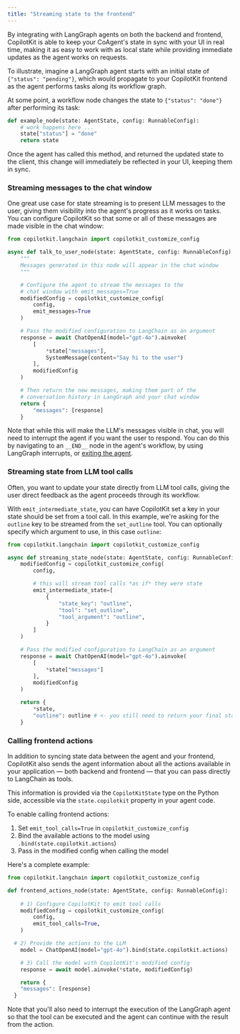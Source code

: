 ```yaml
---
title: "Streaming state to the frontend"
---
```


By integrating with LangGraph agents on both the backend and frontend, CopilotKit is able to keep your CoAgent's state in sync with your UI in real time, making it as easy to work with as local state while providing immediate updates as the agent works on requests.

To illustrate, imagine a LangGraph agent starts with an initial state of `{"status": "pending"}`, which would propagate to your CopilotKit frontend as the agent performs tasks along its workflow graph.

At some point, a workflow node changes the state to `{"status": "done"}` after performing its task:

```python
def example_node(state: AgentState, config: RunnableConfig):
	# work happens here ...
	state["status"] = "done"
	return state
```

Once the agent has called this method, and returned the updated state to the client, this change will immediately be reflected in your UI, keeping them in sync.


### Streaming messages to the chat window

One great use case for state streaming is to present LLM messages to the user, giving them visibility into the agent's progress as it works on tasks. You can configure CopilotKit so that some or all of these messages are made visible in the chat window:

```python
from copilotkit.langchain import copilotkit_customize_config

async def talk_to_user_node(state: AgentState, config: RunnableConfig):
	"""
	Messages generated in this node will appear in the chat window
	"""

	# Configure the agent to stream the messages to the
	# chat window with emit_messages=True
	modifiedConfig = copilotkit_customize_config(
		config,
		emit_messages=True
	)

	# Pass the modified configuration to LangChain as an argument
	response = await ChatOpenAI(model="gpt-4o").ainvoke(
		[
			*state["messages"],
			SystemMessage(content="Say hi to the user")
		],
		modifiedConfig
	)

	# Then return the new messages, making them part of the
	# conversation history in LangGraph and your chat window
	return {
		"messages": [response]
	}
```

Note that while this will make the LLM's messages visible in chat, you will need to interrupt the agent if you want the user to respond. You can do this by navigating to an `__END__` node in the agent's workflow, by using LangGraph interrupts, or [exiting the agent](/coagents/advanced/exit-agent).


### Streaming state from LLM tool calls

Often, you want to update your state directly from LLM tool calls, giving the user direct feedback as the agent proceeds through its workflow.

With `emit_intermediate_state`, you can have CopilotKit set a key in your state should be set from a tool call. In this example, we're asking for the `outline` key to be streamed from the `set_outline` tool. You can optionally specify which argument to use, in this case `outline`:

```python
from copilotkit.langchain import copilotkit_customize_config

async def streaming_state_node(state: AgentState, config: RunnableConfig):
	modifiedConfig = copilotkit_customize_config(
	    config,

	    # this will stream tool calls *as if* they were state
	    emit_intermediate_state=[
		    {
			    "state_key": "outline",
			    "tool": "set_outline",
			    "tool_argument": "outline",
		    }
	    ]
	)

	# Pass the modified configuration to LangChain as an argument
	response = await ChatOpenAI(model="gpt-4o").ainvoke(
		[
			*state["messages"]
		],
		modifiedConfig
	)

	return {
		*state,
		"outline": outline # <- you still need to return your final state
	}
```

### Calling frontend actions

In addition to syncing state data between the agent and your frontend, CopilotKit also sends the agent information about all the actions available in your application — both backend and frontend — that you can pass directly to LangChain as tools.

This information is provided via the `CopilotKitState` type on the Python side, accessible via the `state.copilotkit` property in your agent code.

To enable calling frontend actions: 

1. Set `emit_tool_calls=True` in `copilotkit_customize_config`
2. Bind the available actions to the model using `.bind(state.copilotkit.actions`)
3. Pass in the modified config when calling the model

Here's a complete example:

```python
from copilotkit.langchain import copilotkit_customize_config

def frontend_actions_node(state: AgentState, config: RunnableConfig):
	
	# 1) Configure CopilotKit to emit tool calls
	modifiedConfig = copilotkit_customize_config(
	    config,
	    emit_tool_calls=True,
	)

  # 2) Provide the actions to the LLM
	model = ChatOpenAI(model="gpt-4o").bind(state.copilotkit.actions)

	# 3) Call the model with CopilotKit's modified config
	response = await model.ainvoke(*state, modifiedConfig)

	return {
    "messages": [response]
  }
```

Note that you'll also need to interrupt the execution of the LangGraph agent so that the tool can be executed and the agent can continue with the result from the action.

<CoAgentsEnterpriseCTA />
